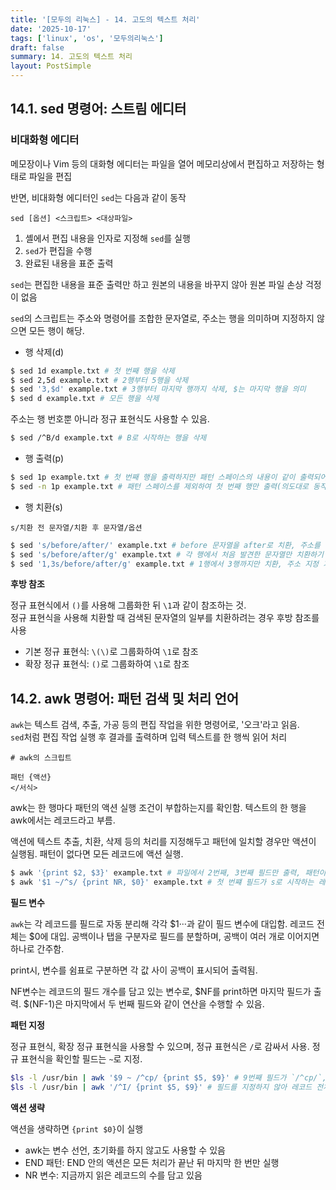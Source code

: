 ```yaml
---
title: '[모두의 리눅스] - 14. 고도의 텍스트 처리'
date: '2025-10-17'
tags: ['linux', 'os', '모두의리눅스']
draft: false
summary: 14. 고도의 텍스트 처리
layout: PostSimple
---
```


## 14.1. sed 명령어: 스트림 에디터

### 비대화형 에디터

메모장이나 Vim 등의 대화형 에디터는 파일을 열어 메모리상에서 편집하고 저장하는 형태로 파일을 편집

반면, 비대화형 에디터인 `sed`는 다음과 같이 동작

`sed [옵션] <스크립트> <대상파일>`

1. 셸에서 편집 내용을 인자로 지정해 `sed`를 실행
2. `sed`가 편집을 수행
3. 완료된 내용을 표준 출력

`sed`는 편집한 내용을 표준 출력만 하고 원본의 내용을 바꾸지 않아 원본 파일 손상 걱정이 없음

`sed`의 스크립트는 주소와 명령어를 조합한 문자열로, 주소는 행을 의미하며 지정하지 않으면 모든 행이 해당.

- 행 삭제(d)

```bash
$ sed 1d example.txt # 첫 번째 행을 삭제
$ sed 2,5d example.txt # 2행부터 5행을 삭제
$ sed '3,$d' example.txt # 3행부터 마지막 행까지 삭제, $는 마지막 행을 의미
$ sed d example.txt # 모든 행을 삭제
```

주소는 행 번호뿐 아니라 정규 표현식도 사용할 수 있음.

```bash
$ sed /^B/d example.txt # B로 시작하는 행을 삭제
```

- 행 출력(p)

```bash
$ sed 1p example.txt # 첫 번째 행을 출력하지만 패턴 스페이스의 내용이 같이 출력되어 모든 내용이 출력
$ sed -n 1p example.txt # 패턴 스페이스를 제외하여 첫 번째 행만 출력(의도대로 동작)

```

- 행 치환(s)

`s/치환 전 문자열/치환 후 문자열/옵션`

```bash
$ sed 's/before/after/' example.txt # before 문자열을 after로 치환, 주소를 생략해 모든 행에 적용
$ sed 's/before/after/g' example.txt # 각 행에서 처음 발견한 문자열만 치환하기 때문에 모든 문자열을 치환하려면 g 옵션 지정
$ sed '1,3s/before/after/g' example.txt # 1행에서 3행까지만 치환, 주소 지정 가능
```

**후방 참조**

정규 표현식에서 `()`를 사용해 그룹화한 뒤 `\1`과 같이 참조하는 것.  
정규 표현식을 사용해 치환할 때 검색된 문자열의 일부를 치환하려는 경우 후방 참조를 사용

- 기본 정규 표현식: `\(\)`로 그룹화하여 `\1`로 참조
- 확장 정규 표현식: `()`로 그룹화하여 `\1`로 참조

## 14.2. awk 명령어: 패턴 검색 및 처리 언어

`awk`는 텍스트 검색, 추출, 가공 등의 편집 작업을 위한 명령어로, '오크'라고 읽음.  
`sed`처럼 편집 작업 실행 후 결과를 출력하며 입력 텍스트를 한 행씩 읽어 처리

```
# awk의 스크립트

패턴 {액션}
</서식>
```

awk는 한 행마다 패턴의 액션 실행 조건이 부합하는지를 확인함. 텍스트의 한 행을 awk에서는 레코드라고 부름.

액션에 텍스트 추출, 치환, 삭제 등의 처리를 지정해두고 패턴에 일치할 경우만 액션이 실행됨. 패턴이 없다면 모든 레코드에 액션 실행.

```bash
$ awk '{print $2, $3}' example.txt # 파일에서 2번째, 3번째 필드만 출력, 패턴이 생략되어 모든 행에 액션이 실행
$ awk '$1 ~/^s/ {print NR, $0}' example.txt # 첫 번쨰 필드가 s로 시작하는 레코드만 추출해 행 번호와 함께 출력
```

**필드 변수**

`awk`는 각 레코드를 필드로 자동 분리해 각각 \$1···과 같이 필드 변수에 대입함. 레코드 전체는 \$0에 대입. 공백이나 탭을 구분자로 필드를 분할하며, 공백이 여러 개로 이어지면 하나로 간주함.

print시, 변수를 쉼표로 구분하면 각 값 사이 공백이 표시되어 출력됨.

NF변수는 레코드의 필드 개수를 담고 있는 변수로, \$NF를 print하면 마지막 필드가 출력. \$(NF-1)은 마지막에서 두 번째 필드와 같이 연산을 수행할 수 있음.

**패턴 지정**

정규 표현식, 확장 정규 표현식을 사용할 수 있으며, 정규 표현식은 `/`로 감싸서 사용. 정규 표현식을 확인할 필드는 `~`로 지정.

```bash
$ls -l /usr/bin | awk '$9 ~ /^cp/ {print $5, $9}' # 9번째 필드가 `/^cp/`, cp로 시작하는지 확인.
$ls -l /usr/bin | awk '/^I/ {print $5, $9}' # 필드를 지정하지 않아 레코드 전체가 정규 표현식에 해당하는지 확인.
```

**액션 생략**

액션을 생략하면 `{print $0}`이 실행

- awk는 변수 선언, 초기화를 하지 않고도 사용할 수 있음
- END 패턴: END 안의 액션은 모든 처리가 끝난 뒤 마지막 한 번만 실행
- NR 변수: 지금까지 읽은 레코드의 수를 담고 있음
